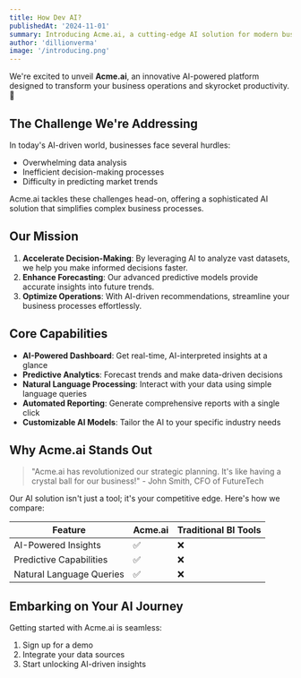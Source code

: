 ```yaml
---
title: How Dev AI?
publishedAt: '2024-11-01'
summary: Introducing Acme.ai, a cutting-edge AI solution for modern businesses.
author: 'dillionverma'
image: '/introducing.png'
---
```


We're excited to unveil **Acme.ai**, an innovative AI-powered platform designed to transform your business operations and skyrocket productivity. 🚀

## The Challenge We're Addressing

In today's AI-driven world, businesses face several hurdles:

- Overwhelming data analysis
- Inefficient decision-making processes
- Difficulty in predicting market trends

Acme.ai tackles these challenges head-on, offering a sophisticated AI solution that simplifies complex business processes.

## Our Mission

1. **Accelerate Decision-Making**: By leveraging AI to analyze vast datasets, we help you make informed decisions faster.
2. **Enhance Forecasting**: Our advanced predictive models provide accurate insights into future trends.
3. **Optimize Operations**: With AI-driven recommendations, streamline your business processes effortlessly.

## Core Capabilities

- **AI-Powered Dashboard**: Get real-time, AI-interpreted insights at a glance
- **Predictive Analytics**: Forecast trends and make data-driven decisions
- **Natural Language Processing**: Interact with your data using simple language queries
- **Automated Reporting**: Generate comprehensive reports with a single click
- **Customizable AI Models**: Tailor the AI to your specific industry needs

## Why Acme.ai Stands Out

> "Acme.ai has revolutionized our strategic planning. It's like having a crystal ball for our business!" - John Smith, CFO of FutureTech

Our AI solution isn't just a tool; it's your competitive edge. Here's how we compare:

| Feature                  | Acme.ai | Traditional BI Tools |
| ------------------------ | ------- | -------------------- |
| AI-Powered Insights      | ✅      | ❌                   |
| Predictive Capabilities  | ✅      | ❌                   |
| Natural Language Queries | ✅      | ❌                   |

## Embarking on Your AI Journey

Getting started with Acme.ai is seamless:

1. Sign up for a demo
2. Integrate your data sources
3. Start unlocking AI-driven insights
